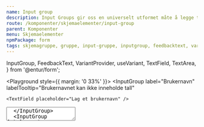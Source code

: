 ```yaml
---
name: Input group
description: Input Groups gir oss en universelt utformet måte å legge til label, variant-stiler og validering til skjemaelementer.
route: /komponenter/skjemaelementer/input-group
parent: Komponenter
menu: Skjemaelementer
npmPackage: form
tags: skjemagruppe, gruppe, input-gruppe, inputgroup, feedbacktext, variant
---
```


  InputGroup,
  FeedbackText,
  VariantProvider,
  useVariant,
  TextField,
  TextArea,
} from '@entur/form';

<PageHeader />

<Playground style={{ margin: '0 33%' }}>
  <InputGroup
    label="Brukernavn"
    labelTooltip="Brukernavnet kan ikke inneholde tall"
  >
    <TextField placeholder="Lag et brukernavn" />
  </InputGroup>
  <InputGroup
    label="Brukernavn"
    feedback="Du kan bruke bokstaver og tall"
    variant="info"
  >
    <TextArea placeholder="Informasjon" />
  </InputGroup>
  <InputGroup label="Brukern" feedback="Gratulerer" variant="success">
    <TextField placeholder="Oslo" />
  </InputGroup>
  <InputGroup
    label="Togdestinasjon"
    feedback="Oisann, noe galt skjedde her"
    variant="error"
  >
    <TextField placeholder="Gjøvik" width="fluid" />
  </InputGroup>
  <InputGroup label="Togdestinasjon" feedback="Pass på her" variant="warning">
    <TextField placeholder="Advarsel" />
  </InputGroup>
</Playground>

## Komponenter

### InputGroup

<ImportStatement imports="InputGroup" />
<Props of={InputGroup} />

`<InputGroup />` gir oss en universelt utformet måte å legge til label, validering og variant-stiler til skjemaelementer.
`Dropdown` støtter ikke wrapping av InputGroup, så bruk heller f.eks. `label`-propen direkte fra Dropdown.

### FeedbackText

<ImportStatement imports="FeedbackText" />
<Props of={FeedbackText} />

Av og til trenger man å lage sin egen versjon av en `<InputGroup />`. I de tilfellene kan det være greit å ha tilgang på byggeklossene som `<InputGroup />` er satt sammen av!

<Playground>
  <FeedbackText variant="warning">Sjekk at eposten din er gyldig</FeedbackText>
</Playground>

`<FeedbackText />` er teksten og ikonet som vises under et skjemaelement når det valideres.

### VariantProvider og useVariant

<ImportStatement imports="VariantProvider, useVariant" />

`<VariantProvider />` lar deg sende inn en variant, og hente den ut igjen med hooken `useVariant()`. Dette kan være praktisk når man skal lage sin egen versjon av en input group-komponent, og vil unngå å videresende varianten overalt.

```js
const CustomInputGroup = props => (
  <VariantProvider variant={props.variant}>{props.children}</VariantProvider>
);
```

## Retningslinjer for bruk

### Varianter

**Info om ledeteksten (Spørsmålstegn-ikon)**: En hjelpetekst som forklarer hva brukeren skal fylle inn bør alltid være synlig i ledeteksten der det er mulig. For kompleks hjelpetekst, kan du bruke et spørsmålstegn-ikon ved siden av ledeteksten. Ved å klikke på den, trigger brukeren opp en Tooltip med informasjonen. Du kan også vurdere å plassere hjelpeteksten ved siden av tekstfeltet

**Inline hjelpetekst (Infomelding)**: Gir kontekst og ekstra veiledning om tekstfeltet, for hvordan det skal brukes. Teksten bør være kort og konsis og være synlig med en gang. Den kan for eksempel brukes for å informere brukeren om at tekstfeltet har en grense på max antall tegn man kan fylle inn.

### Validering

**Tekstfelt med feil validering (Feilmelding)**: Når brukerne gjør feil eller ikke har fylt ut det de skal riktig, må de forstå hva disse feilene er, slik at de kan rette dem og sende inn skjemaet på nytt. Et eksempel kan være hvis brukeren har oppgitt et telefonnummer som er feil. Feilmeldinger vises under tekstfeltet, og erstatter hjelpeteksten til den er løst.

**Tekstfelt med suksess validering (Suksessmelding)**: Indikerer at detaljene brukeren har fylt inn i skjemaet er godkjent/vellykket.

Validering av felter skjer underveis i skjema, men først når man går ut av feltet. Hvis man ikke går inn i feltet vil validering først komme når man validerer siden.
